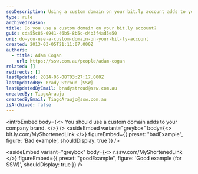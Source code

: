 ```yaml
---
seoDescription: Using a custom domain on your bit.ly account adds to your company brand.
type: rule
archivedreason:
title: Do you use a custom domain on your bit.ly account?
guid: cda55c86-0941-46b5-8b5c-d4b3f4ad5e50
uri: do-you-use-a-custom-domain-on-your-bit-ly-account
created: 2013-03-05T21:11:07.000Z
authors:
  - title: Adam Cogan
    url: https://ssw.com.au/people/adam-cogan
related: []
redirects: []
lastUpdated: 2024-06-08T03:27:17.000Z
lastUpdatedBy: Brady Stroud [SSW]
lastUpdatedByEmail: bradystroud@ssw.com.au
createdBy: TiagoAraujo
createdByEmail: TiagoAraujo@ssw.com.au
isArchived: false
---
```


<introEmbed
  body={<>
You should use a custom domain adds to your company brand.
  </>}
/>
<asideEmbed
  variant="greybox"
  body={<>
    bit.ly.com/MyShortenedLink
  </>}
  figureEmbed={{
    preset: "badExample",
    figure: 'Bad example',
    shouldDisplay: true
  }}
/>

<asideEmbed
  variant="greybox"
  body={<>
    r.ssw.com/MyShortenedLink
  </>}
  figureEmbed={{
    preset: "goodExample",
    figure: 'Good example (for SSW)',
    shouldDisplay: true
  }}
/>

